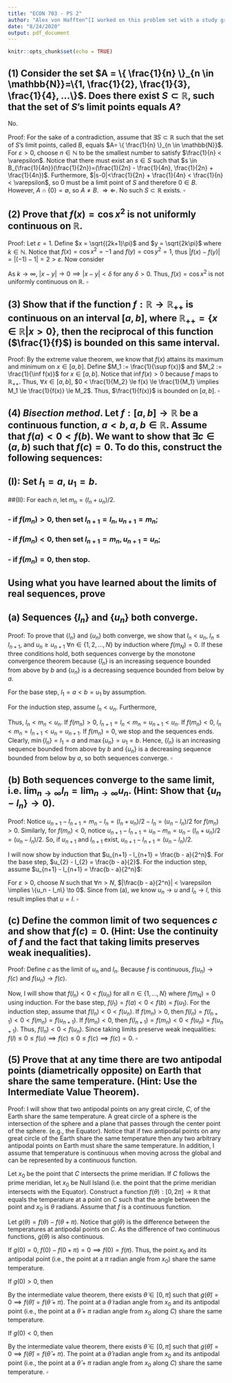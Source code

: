 ```yaml
---
title: "ECON 703 - PS 2"
author: "Alex von Hafften^[I worked on this problem set with a study group of Michael Nattinger, Andrew Smith, Tyler Welch, and Ryan Mather. I also discussed problems with Emily Case, Sarah Bass, and Danny Edgel.]"
date: "8/24/2020"
output: pdf_document
---
```


```r
knitr::opts_chunk$set(echo = TRUE)
```

## (1) Consider the set $A = \{ \frac{1}{n} \}_{n \in \mathbb{N}}=\{1, \frac{1}{2}, \frac{1}{3}, \frac{1}{4}, ...\}$. Does there exist $S \subset \mathbb{R}$, such that the set of $S$'s limit points equals $A$?

No.

Proof: For the sake of a contradiction, assume that $\exists S \subset \mathbb{R}$ such that the set of $S$'s limit points, called $B$, equals $A= \{ \frac{1}{n} \}_{n \in \mathbb{N}}$.  For $\varepsilon > 0$, choose $n \in \mathbb{N}$ to be the smallest number to satisfy $\frac{1}{n} < \varepsilon$. Notice that there must exist an $s \in S$ such that $s \in B_{\frac{1}{4n}}(\frac{1}{2n})=(\frac{1}{2n} - \frac{1}{4n}, \frac{1}{2n} + \frac{1}{4n})$. Furthermore, $|s-0|<\frac{1}{2n} + \frac{1}{4n} < \frac{1}{n} < \varepsilon$, so 0 must be a limit point of $S$ and therefore $0 \in B$. However, $A \cap \{0\} = \emptyset$, so $A \neq B$. $\Rightarrow \Leftarrow$. No such $S \subset \mathbb{R}$ exists. $\square$

## (2) Prove that $f(x) = \cos x^2$ is not uniformly continuous on $\mathbb{R}$.

Proof: Let $\varepsilon = 1$.  Define $x = \sqrt{(2k+1)\pi}$ and $y = \sqrt{2k\pi}$ where $k \in \mathbb{N}$.  Notice that $f(x) = \cos x^2=-1$ and $f(y) = \cos y^2=1$, thus $|f(x) - f(y)| = |(-1) - 1| = 2 > \varepsilon$. Now consider 

\begin{align*}
|x-y| &= |\sqrt{(2k+1)\pi}-\sqrt{2k\pi}| \\
&= \frac{|(2k+1)\pi-2k\pi|}{|\sqrt{(2k+1)\pi}+\sqrt{2k\pi}|} \\
&= \frac{\pi}{|\sqrt{(2k+1)\pi}+\sqrt{2k\pi}|}
\end{align*}

As $k \to \infty$, $|x-y| \to 0 \implies |x-y|<\delta$ for any $\delta > 0$.  Thus, $f(x) = \cos x^2$ is not uniformly continuous on $\mathbb{R}$. $\square$

## (3) Show that if the function $f:\mathbb{R} \rightarrow \mathbb{R}_{++}$ is continuous on an interval $[a, b]$, where $\mathbb{R}_{++}=\{x\in\mathbb{R}|x>0\}$, then the reciprocal of this function ($\frac{1}{f}$) is bounded on this same interval.

Proof: By the extreme value theorem, we know that $f(x)$ attains its maximum and minimum on $x \in [a, b]$. Define $M_1 := \frac{1}{\sup f(x)}$ and $M_2 := \frac{1}{\inf f(x)}$ for $x \in [a, b]$. Notice that $\inf f(x) > 0$ because $f$ maps to $\mathbb{R}_{++}$. Thus, $\forall x \in [a, b]$, $0 < \frac{1}{M_2} \le f(x) \le \frac{1}{M_1} \implies M_1 \le \frac{1}{f(x)} \le M_2$. Thus, $\frac{1}{f(x)}$ is bounded on $[a, b]$. $\square$

## (4) $Bisection$ $method$. Let $f : [a, b] \rightarrow \mathbb{R}$ be a continuous function, $a < b, a, b \in \mathbb{R}$.  Assume that $f(a) < 0 < f(b)$. We want to show that $\exists c \in (a, b)$ such that $f(c) = 0$.  To do this, construct the following sequences:

## (I): Set $l_1 = a$, $u_1 = b$.

##(II): For each $n$, let $m_n = (l_n+u_n)/2$.

### - if $f(m_n) > 0$, then set $l_{n+1} = l_n, u_{n+1} = m_n$;
### - if $f(m_n) < 0$, then set $l_{n+1} = m_n, u_{n+1} = u_n$;
### - if $f(m_n) = 0$, then stop.
 
## Using what you have learned about the limits of real sequences, prove
 
## (a) Sequences $\{l_n\}$ and $\{u_n\}$ both converge.

Proof: To prove that $\{l_n\}$ and $\{u_n\}$ both converge, we show that $l_n < u_n$, $l_n \le l_{n+1}$, and $u_n \ge u_{n+1}$ $\forall n \in \{1, 2, ..., N\}$ by induction where $f(m_N) = 0$.  If these three conditions hold, both sequences converge by the monotone convergence theorem because $\{l_n\}$ is an increasing sequence bounded from above by $b$ and $\{u_n\}$ is a decreasing sequence bounded from below by $a$.

For the base step, $l_1 = a < b = u_1$ by assumption.

For the induction step, assume $l_n < u_n$. Furthermore, 

\begin{align*}
m_n - l_n = (l_n+u_n)/2 - l_n = (u_n - l_n)/2 >0 &\implies m_n > l_n \\
u_n - m_n = u_n - (l_n+u_n)/2 = (u_n - l_n)/2 >0 &\implies u_n > m_n
\end{align*}

Thus, $l_n < m_n < u_n$. If $f(m_n) > 0$, $l_{n+1} = l_n < m_n = u_{n+1} < u_n$. If $f(m_n) < 0$, $l_n < m_n = l_{n+1} < u_n = u_{n+1}$. If $f(m_n) = 0$, we stop and the sequences ends. Clearly, $\min\{l_n\}=l_1=a$ and $\max\{u_n\}=u_1=b$.  Hence, $\{l_n\}$ is an increasing sequence bounded from above by $b$ and $\{u_n\}$ is a decreasing sequence bounded from below by $a$, so both sequences converge. $\square$

## (b) Both sequences converge to the same limit, i.e. $\lim_{n \to \infty} l_n = \lim_{n \to \infty} u_n$. (Hint: Show that  $\{u_n - l_n\} \to 0$).

Proof: Notice $u_{n+1} - l_{n+1} = m_n - l_n = (l_n+u_n)/2 - l_n = (u_n - l_n)/2$ for $f(m_n) > 0$.  Similarly, for $f(m_n) < 0$, notice $u_{n+1} - l_{n+1} = u_n - m_n = u_n - (l_n+u_n)/2 = (u_n - l_n)/2$. So, if $u_{n+1}$ and $l_{n+1}$ exist, $u_{n+1} - l_{n+1} = (u_n - l_n)/2$.

I will now show by induction that $u_{n+1} - l_{n+1} = \frac{b - a}{2^n}$.  For the base step, $u_{2} - l_{2} = \frac{b - a}{2}$.  For the induction step, assume $u_{n+1} - l_{n+1} = \frac{b - a}{2^n}$:

\begin{align*}
u_{n+2} - l_{n+2} &= \frac{b - a}{2^{n+1}} \\
&= \frac{b - a}{2n}\frac{1}{2} \\
&= \frac{u_{n+1} - l_{n+1}}{2} \\
\end{align*}

For $\varepsilon > 0$, choose $N$ such that $\forall n > N$, $|\frac{b - a}{2^n}| < \varepsilon \implies \{u_n - l_n\} \to 0$. Since from (a), we know $u_n \to u$ and $l_n \to l$, this result implies that $u=l$. $\square$

## (c) Define the common limit of two sequences $c$ and show that $f(c)=0$.  (Hint: Use the continuity of $f$ and the fact that taking limits preserves weak inequalities).

Proof: Define $c$ as the limit of $u_n$ and $l_n$. Because $f$ is continuous, $f(u_n) \to f(c)$ and $f(u_n) \to f(c)$.

Now, I will show that $f(l_n) < 0 < f(u_n)$ for all $n \in \{1, ..., N\}$ where $f(m_N)=0$ using induction. For the base step, $f(l_1) =f(a) < 0 < f(b) = f(u_1)$. For the induction step, assume that $f(l_n) < 0 < f(u_n)$.  If $f(m_n) > 0$, then $f(l_n) = f(l_{n+1}) < 0 < f(m_n) = f(u_{n+1})$.  If $f(m_n) < 0$, then $f(l_{n+1}) = f(m_n) < 0 < f(u_n) = f(u_{n+1})$. Thus, $f(l_n) < 0 < f(u_n)$.  Since taking limits preserve weak inequalities: $f(l) \le 0 \le f(u) \implies f(c) \le 0 \le f(c) \implies f(c) = 0$. $\square$

## (5) Prove that at any time there are two antipodal points (diametrically opposite) on Earth that share the same temperature. (Hint: Use the Intermediate Value Theorem).

Proof: I will show that two antipodal points on any great circle, $C$, of the Earth share the same temperature.  A great circle of a sphere is the intersection of the sphere and a plane that passes through the center point of the sphere. (e.g., the Equator). Notice that if two antipodal points on any great circle of the Earth share the same temperature then any two arbitrary antipodal points on Earth must share the same temperature.  In addition, I assume that temperature is continuous when moving across the global and can be represented by a continuous function.

Let $x_0$ be the point that $C$ intersects the prime meridian.  If $C$ follows the prime meridian, let $x_0$ be Null Island (i.e. the point that the prime meridian intersects with the Equator). Construct a function $f(\theta):[0, 2\pi]\to \mathbb{R}$ that equals the temperature at a point on $C$ such that the angle between the point and $x_0$ is $\theta$ radians. Assume that $f$ is a continuous function.

Let $g(\theta) = f(\theta) - f(\theta + \pi)$.  Notice that $g(\theta)$ is the difference between the temperatures at antipodal points on $C$. As the difference of two continuous functions, $g(\theta)$ is also continuous.

If $g(0) = 0$, $f(0) - f(0 + \pi) = 0 \implies f(0) = f(\pi)$. Thus, the point $x_0$ and its antipodal point (i.e., the point at a $\pi$ radian angle from $x_0$)  share the same temperature.

If $g(0) > 0$, then 

\begin{align*}
f(0) - f(0 + \pi) > 0 & \implies 0 > f(\pi) - f(0) \\
& \implies 0 > f(\pi) - f(2\pi) \\
& \implies 0 > g(\pi)
\end{align*}

By the intermediate value theorem, there exists $\tilde{\theta} \in [0,\pi]$ such that $g(\tilde{\theta}) = 0 \implies f(\tilde{\theta}) = f(\tilde{\theta} + \pi)$.  The point at a $\tilde{\theta}$ radian angle from $x_0$ and its antipodal point (i.e., the point at a $\tilde{\theta} + \pi$ radian angle from $x_0$ along $C$) share the same temperature. 

If $g(0) < 0$, then 

\begin{align*}
f(0) - f(0 + \pi) < 0 & \implies 0 < f(\pi) - f(0) \\
& \implies 0 < f(\pi) - f(2\pi) \\
& \implies 0 < g(\pi)
\end{align*}

By the intermediate value theorem, there exists $\hat{\theta} \in [0,\pi]$ such that $g(\hat{\theta}) = 0 \implies f(\hat{\theta}) = f(\hat{\theta} + \pi)$.  The point at a $\hat{\theta}$ radian angle from $x_0$ and its antipodal point (i.e., the point at a $\hat{\theta} + \pi$ radian angle from $x_0$ along $C$) share the same temperature. $\square$


